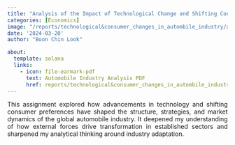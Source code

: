 ```yaml
---
title: "Analysis of the Impact of Technological Change and Shifting Consumer Behaviour on the Global Automobile Industry"
categories: [Economics]
image: "/reports/technological&consumer_changes_in_autombile_industry/automobile.jpg"
date: '2024-03-20'
author: "Boon Chin Look"

about:
  template: solana
  links:
    - icon: file-earmark-pdf
      text: Automobile Industry Analysis PDF
      href: reports/technological&consumer_changes_in_autombile_industry/autombile.pdf
---
```


::: {style="text-align: justify;"}
This assignment explored how advancements in technology and shifting consumer preferences have shaped the structure, strategies, and market dynamics of the global automobile industry. It deepened my understanding of how external forces drive transformation in established sectors and sharpened my analytical thinking around industry adaptation.
:::
